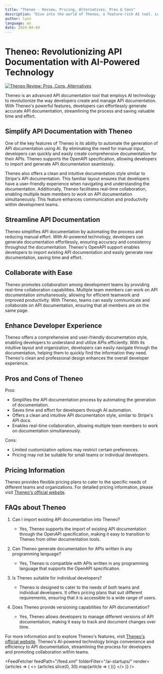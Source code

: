 ```yaml
---
title: "Theneo - Review, Pricing, Alternatives, Pros & Cons"
description: "Dive into the world of Theneo, a feature-rich AI tool. Learn about its features, pricing, and how it's making an impact. Don't miss out!"
author: lynn
language: en
date: 2024-04-04
---
```

        
# Theneo: Revolutionizing API Documentation with AI-Powered Technology


<BlogHeader />


[![Theneo Review: Pros, Cons, Alternatives](/ai-startups/theneo.png)](https://www.theneo.io/)



Theneo is an advanced API documentation tool that employs AI technology to revolutionize the way developers create and manage API documentation. With Theneo's powerful features, developers can effortlessly generate accurate API documentation, streamlining the process and saving valuable time and effort.

## Simplify API Documentation with Theneo

One of the key features of Theneo is its ability to automate the generation of API documentation using AI. By eliminating the need for manual input, developers can quickly and easily create comprehensive documentation for their APIs. Theneo supports the OpenAPI specification, allowing developers to import and generate API documentation seamlessly.

Theneo also offers a clean and intuitive documentation style similar to Stripe's API documentation. This familiar layout ensures that developers have a user-friendly experience when navigating and understanding the documentation. Additionally, Theneo facilitates real-time collaboration, enabling multiple team members to work on API documentation simultaneously. This feature enhances communication and productivity within development teams.

## Streamline API Documentation

Theneo simplifies API documentation by automating the process and reducing manual effort. With AI-powered technology, developers can generate documentation effortlessly, ensuring accuracy and consistency throughout the documentation. Theneo's OpenAPI support enables developers to import existing API documentation and easily generate new documentation, saving time and effort.

## Collaborate with Ease

Theneo promotes collaboration among development teams by providing real-time collaboration capabilities. Multiple team members can work on API documentation simultaneously, allowing for efficient teamwork and improved productivity. With Theneo, teams can easily communicate and collaborate on API documentation, ensuring that all members are on the same page.

## Enhance Developer Experience

Theneo offers a comprehensive and user-friendly documentation style, enabling developers to understand and utilize APIs efficiently. With its intuitive layout and organization, developers can easily navigate through the documentation, helping them to quickly find the information they need. Theneo's clean and professional design enhances the overall developer experience.

## Pros and Cons of Theneo

Pros:
- Simplifies the API documentation process by automating the generation of documentation.
- Saves time and effort for developers through AI automation.
- Offers a clean and intuitive API documentation style, similar to Stripe's API docs.
- Enables real-time collaboration, allowing multiple team members to work on documentation simultaneously.

Cons:
- Limited customization options may restrict certain preferences.
- Pricing may not be suitable for small teams or individual developers.

## Pricing Information

Theneo provides flexible pricing plans to cater to the specific needs of different teams and organizations. For detailed pricing information, please visit [Theneo's official website](https://www.theneo.io/pricing).

## FAQs about Theneo

1. Can I import existing API documentation into Theneo?
   - Yes, Theneo supports the import of existing API documentation through the OpenAPI specification, making it easy to transition to Theneo from other documentation tools.

2. Can Theneo generate documentation for APIs written in any programming language?
   - Yes, Theneo is compatible with APIs written in any programming language that supports the OpenAPI specification.

3. Is Theneo suitable for individual developers?
   - Theneo is designed to cater to the needs of both teams and individual developers. It offers pricing plans that suit different requirements, ensuring that it is accessible to a wide range of users.

4. Does Theneo provide versioning capabilities for API documentation?
   - Yes, Theneo allows developers to manage different versions of API documentation, making it easy to track and document changes over time.

For more information and to explore Theneo's features, visit [Theneo's official website](https://www.theneo.io/). Theneo's AI-powered technology brings convenience and efficiency to API documentation, streamlining the process for developers and promoting collaboration within teams.


<AdComponent />


<FeedFetcher feedPath="/feed.xml" folderFilter="/ai-startups/" render={articles => (
    <>
        <Cards>
            {articles.slice(0, 30).map(article => (
                <Card key={article.link} title={article.title} href={article.link} />
            ))}
        </Cards>
    </>
)} />

